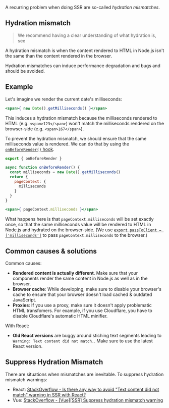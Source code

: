 
A recurring problem when doing SSR are so-called *hydration mismatches*.

## Hydration mismatch

> We recommend having a clear understanding of what hydration is, see <Link href="/hydration" />

A hydration mismatch is when the content rendered to HTML in Node.js isn't the same than the content rendered in the browser.

Hydration mismatches
can induce performance degradation
and bugs and should be avoided.

## Example

Let's imagine we render the current date's milliseconds:
```jsx
<span>{ new Date().getMilliseconds() }</span>
```
This induces a hydration mismatch
because the milliseconds rendered to HTML
(e.g. `<span>123</span>`)
won't match the milliseconds rendered on the browser-side
(e.g. `<span>167</span>`).


To prevent the hydration mismatch, we should ensure that the same milliseconds value is rendered.
We can do that by using the [`onBeforeRender()` hook](/onBeforeRender).

```js
export { onBeforeRender }

async function onBeforeRender() {
  const milliseconds = new Date().getMilliseconds()
  return {
    pageContext: {
      milliseconds
    }
  }
}
```
```jsx
<span>{ pageContext.milliseconds }</span>
```

What happens here is that `pageContext.milliseconds` will be set exactly once, so that the same milliseconds value will be rendered to HTML in Node.js and hydrated on the browser-side. (We use [`export passToClient = ['milliseconds']`](/passToClient) to pass `pageContext.milliseconds` to the browser.)

## Common causes & solutions

Common causes:
 - **Rendered content is actually different**. Make sure that your components render the same content in Node.js as well as in the browser.
 - **Browser cache**: While developing, make sure to disable your browser's cache to ensure that your browser doesn't load cached & outdated JavaScript.
 - **Proxies**: If you use a proxy, make sure it doesn't apply problematic HTML transfomers. For example, if you use Cloudflare, you have to disable Cloudflare's automatic HTML minifier.

With React:
 - **Old React versions** are buggy around stiching text segments leading to `Warning: Text content did not match.`. Make sure to use the latest React version.

## Suppress Hydration Mismatch

There are situations when mismatches are inevitable. To suppress hydration mismatch warnings:
 - React: [StackOverflow - Is there any way to avoid "Text content did not match" warning in SSR with React?](https://stackoverflow.com/questions/53959948/is-there-any-way-to-avoid-text-content-did-not-match-warning-in-ssr-with-react/68438131)
 - Vue: [StackOverflow - [Vue][SSR] Suppress hydration mismatch warning](https://stackoverflow.com/questions/68438016/vuessr-suppress-hydration-mismatch-warning/68438108)
